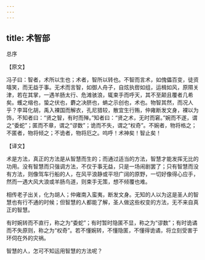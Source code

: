```yaml
---
---
---
```

title: 术智部
---







总序


【原文】

冯子曰：智者，术所以生也；术者，智所以转也。不智而言术，如傀儡百变，徒资嘻笑，而无益于事。无术而言智，如御人舟子，自炫执辔如组，运楫如风，原隰关津，若在其掌，一遇羊肠太行、危滩骇浪，辄束手而呼天，其不至颠且覆者几希矣。蠖之缩也，蛰之伏也，麝之决脐也，蚺之示创也，术也。物智其然，而况人乎？李耳化胡，禹入裸国而解衣，孔尼猎较，散宜生行贿，仲雍断发文身，裸以为饰，不知者曰：“贤之智，有时而殚。”知者曰：“贤之术，无时而窘。”婉而不遂，谓之“委蛇”；匿而不章，谓之“谬数”；诡而不失，谓之“权奇”。不婉者，物将格之；不匿者，物将倾之；不诡者，物将厄之。呜呼！术神矣！智止矣！

【译文】

术是方法，真正的方法是从智慧而生的；而通过适当的方法，智慧才能发挥无比的功用。没有智慧而只强调方法，不仅于事无益，只是一场闹剧罢了；只有智慧而没有方法，则像驾车行船的人，在风平浪静或平坦广阔的原野，一切好像得心应手，然而一遇大风大浪或羊肠鸟道，则束手无策，想不倾覆也难。

相传老子出关，化为胡人；仲雍南入蛮夷，断发文身。无知的人以为这是圣人的智慧也有行不通的时候；但智慧的人都能了解，圣人做这些权变的方法，无不来自真正的智慧。

有时婉转而不直行，称之为“委蛇”；有时暂时隐匿不显，称之为“谬数”；有时诡谲而不失原则，称之为“权奇”。若不懂婉转，不懂隐匿，不懂得诡谲，将立刻受害于环伺在外的灾祸。

智慧的人，怎可不知运用智慧的方法呢？